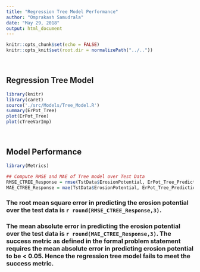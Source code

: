```yaml
---
title: "Regression Tree Model Performance"
author: "Omprakash Samudrala"
date: "May 29, 2018"
output: html_document
---
```


```r
knitr::opts_chunk$set(echo = FALSE)
knitr::opts_knit$set(root.dir = normalizePath("../.."))
```

<br>

## Regression Tree Model

```r
library(knitr)
library(caret)
source('./src/Models/Tree_Model.R')
summary(ErPot_Tree)
plot(ErPot_Tree)
plot(cTreeVarImp)
```

<br>

## Model Performance

```r
library(Metrics)

## Compute RMSE and MAE of Tree model over Test Data
RMSE_CTREE_Response = rmse(TstData$ErosionPotential, ErPot_Tree_Predictions)
MAE_CTREE_Response = mae(TstData$ErosionPotential, ErPot_Tree_Predictions)
```

### The root mean square error in predicting the erosion potential over the test data is **`r round(RMSE_CTREE_Response,3)`**. 

### The mean absolute error in predicting the erosion potential over the test data is **`r round(MAE_CTREE_Response,3)`**. The success metric as defined in the formal problem statement requires the mean absolute error in predicting erosion potential to be **< 0.05**. Hence the regression tree model fails to meet the success metric.
